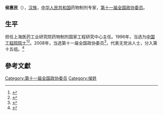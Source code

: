 '''侯惠民'''（{{bd|1940年|10月13日|}}），[[汉族|汉族]]，[[中华人民共和国|中华人民共和国]]药物制剂专家，[[第十一届全国政协委员|第十一届全国政协委员]]。

== 生平 ==
担任上海医药工业研究院药物制剂国家工程研究中心主任。1996年，当选为[[中国工程院院士|中国工程院院士]]<ref>{{Cite book|title=中国科技统计年鉴 2016|last=国家统计局社会科技和文化产业统计司，科学技术部创新发展司编|location=北京|publisher=[[中国统计出版社|中国统计出版社]]|year=2016.11|isbn=978-7-5037-8032-5|pages=24-26}}</ref><ref>{{Cite book|title=中国药学年鉴 1996|last=《中国药学年鉴》编辑委员会编|publisher=北京：[[中国医药科技出版社|中国医药科技出版社]]|year=1997.06|isbn=7-5067-1706-9|pages=282-283}}</ref>。2008年，当选第十一届全国政协委员<ref>{{cite news|title=第十一届全国政协委员名单|url=http://www.indaa.com.cn/zt/2009qglh/zxzs/200903/t20090303_127573.html|accessdate=2013-04-09|newspaper=新华社北京1月25日电 中国人民政治协商会议第十一届全国委员会委员名单(共2237人，2008年1月25日政协第十届全国委员会常务委员会第二十次会议通过)|date=2008年1月25日|deadurl=yes|archiveurl=https://web.archive.org/web/20130928014403/http://www.indaa.com.cn/zt/2009qglh/zxzs/200903/t20090303_127573.html|archivedate=2013年9月28日}}</ref>，代表无党派人士，分入第十五组。<ref>{{cite news|title=全国政协信息-侯惠民|url=http://www.cppcc.gov.cn/CMS/wylibary/showJcwyxtInfoWylibary.action?tabJcwyxt.guid=11W0005200&wytype=wjwy|accessdate=2013-04-11|newspaper=全国政协委员会|archive-date=2015-06-21|archive-url=https://web.archive.org/web/20150621171008/http://www.cppcc.gov.cn/CMS/wylibary/showJcwyxtInfoWylibary.action?tabJcwyxt.guid=11W0005200&wytype=wjwy|dead-url=no}}</ref>

==參考文獻==
{{reflist}}

{{中国政治人物小作品}}
{{中国工程院医药卫生学部院士}}

{{Authority control}}
[[Category:第十一届全国政协委员|Category:第十一届全国政协委员]]
[[Category:侯姓|Category:侯姓]]